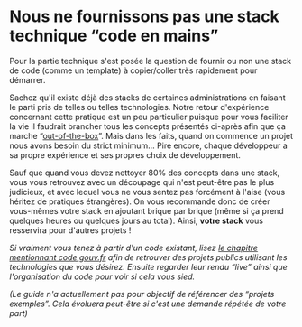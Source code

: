 # Nous ne fournissons pas une stack technique “code en mains”

Pour la partie technique s'est posée la question de fournir ou non une stack de code (comme un template) à copier/coller très rapidement pour démarrer.

Sachez qu'il existe déjà des stacks de certaines administrations en faisant le parti pris de telles ou telles technologies. Notre retour d'expérience concernant cette pratique est un peu particulier puisque pour vous faciliter la vie il faudrait brancher tous les concepts présentés ci-après afin que ça marche “[out-of-the-box](https://fr.wiktionary.org/wiki/out_of_the_box)”. Mais dans les faits, quand on commence un projet nous avons besoin du strict minimum… Pire encore, chaque développeur a sa propre expérience et ses propres choix de développement.

Sauf que quand vous devez nettoyer 80% des concepts dans une stack, vous vous retrouvez avec un découpage qui n'est peut-être pas le plus judicieux, et avec lequel vous ne vous sentez pas forcément à l'aise (vous héritez de pratiques étrangères). On vous recommande donc de créer vous-mêmes votre stack en ajoutant brique par brique (même si ça prend quelques heures ou quelques jours au total). Ainsi, **votre stack** vous resservira pour d'autres projets !

_Si vraiment vous tenez à partir d'un code existant, lisez [le chapitre mentionnant code.gouv.fr](#quelle-forge-logicielle-utiliser) afin de retrouver des projets publics utilisant les technologies que vous désirez. Ensuite regarder leur rendu “live” ainsi que l'organisation du code pour voir si cela vous sied._

_(Le guide n'a actuellement pas pour objectif de référencer des “projets exemples”. Cela évoluera peut-être si c'est une demande répétée de votre part)_
